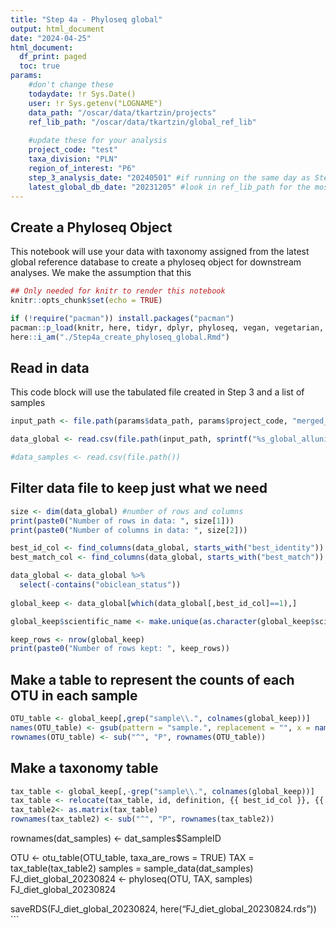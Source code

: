 ```yaml
---
title: "Step 4a - Phyloseq global"
output: html_document
date: "2024-04-25"
html_document:
  df_print: paged
  toc: true
params:
    #don't change these
    todaydate: !r Sys.Date()
    user: !r Sys.getenv("LOGNAME")
    data_path: "/oscar/data/tkartzin/projects"
    ref_lib_path: "/oscar/data/tkartzin/global_ref_lib"
 
    #update these for your analysis
    project_code: "test"
    taxa_division: "PLN"
    region_of_interest: "P6"
    step_3_analysis_date: "20240501" #if running on the same day as Step 3, this will be `todaydate`, otherwise enter the date when you ran Step 3
    latest_global_db_date: "20231205" #look in ref_lib_path for the most recent global reference library you want to use 
---
```


## Create a Phyloseq Object
This notebook will use your data with taxonomy assigned from the latest global reference database to create a phyloseq object for downstream analyses. We make the assumption that this
```r
## Only needed for knitr to render this notebook
knitr::opts_chunk$set(echo = TRUE)

if (!require("pacman")) install.packages("pacman")
pacman::p_load(knitr, here, tidyr, dplyr, phyloseq, vegan, vegetarian, scales, datawizard) #this takes a few minutes
here::i_am("./Step4a_create_phyloseq_global.Rmd")
```

## Read in data
This code block will use the tabulated file created in Step 3 and a list of samples
```r
input_path <- file.path(params$data_path, params$project_code, "merged_runs", params$step_3_analysis_date)

data_global <- read.csv(file.path(input_path, sprintf("%s_global_alluniq.clean.tag.ann.tab", params$step_3_analysis_date)), sep="\t", header=TRUE)

#data_samples <- read.csv(file.path())
```

## Filter data file to keep just what we need
```r
size <- dim(data_global) #number of rows and columns
print(paste0("Number of rows in data: ", size[1]))
print(paste0("Number of columns in data: ", size[2]))

best_id_col <- find_columns(data_global, starts_with("best_identity"))
best_match_col <- find_columns(data_global, starts_with("best_match"))

data_global <- data_global %>% 
  select(-contains("obiclean_status"))
  
global_keep <- data_global[which(data_global[,best_id_col]==1),]

global_keep$scientific_name <- make.unique(as.character(global_keep$scientific_name))

keep_rows <- nrow(global_keep)
print(paste0("Number of rows kept: ", keep_rows))
```

## Make a table to represent the counts of each OTU in each sample
```r
OTU_table <- global_keep[,grep("sample\\.", colnames(global_keep))]
names(OTU_table) <- gsub(pattern = "sample.", replacement = "", x = names(OTU_table))
rownames(OTU_table) <- sub("^", "P", rownames(OTU_table))
```

## Make a taxonomy table
```r
tax_table <- global_keep[,-grep("sample\\.", colnames(global_keep))]
tax_table <- relocate(tax_table, id, definition, {{ best_id_col }}, {{ best_match_col }}, count, .after = last_col())
tax_table2<- as.matrix(tax_table)
rownames(tax_table2) <- sub("^", "P", rownames(tax_table2))
```

rownames(dat_samples) <- dat_samples$SampleID

OTU <- otu_table(OTU_table, taxa_are_rows = TRUE)
TAX = tax_table(tax_table2)
samples = sample_data(dat_samples)
FJ_diet_global_20230824 <- phyloseq(OTU, TAX, samples)
FJ_diet_global_20230824

saveRDS(FJ_diet_global_20230824, here("FJ_diet_global_20230824.rds"))
```


